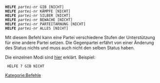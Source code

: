 <tt>'''HELFE''' ''partei-nr'' GIB [NICHT]<br/>
'''HELFE''' ''partei-nr'' KÄMPFE [NICHT]<br/>
'''HELFE''' ''partei-nr'' SILBER [NICHT]<br/>
'''HELFE''' ''partei-nr'' BEWACHE [NICHT]<br/>
'''HELFE''' ''partei-nr'' PARTEITARNUNG [NICHT]<br/>
'''HELFE''' ''partei-nr'' ALLES [NICHT]</tt>

Mit diesem Befehl kann eine Partei verschiedene Stufen der Unterstützung für eine andere Partei setzen. Die Gegenpartei erfährt von einer Änderung des Status nichts und muss auch nicht den selben Status haben.

Die einzelnen Modi sind [[Allianz|hier]] erklärt.
Beispiel: 

  HELFE 7 GIB NICHT

{{E3A|text= HELFE KÄMPFE hat in E3A keine Funktion mehr, da dies über den neuen [[Das_dritte_Zeitalter#Allianzen|Allianzen]] geregelt wird. Da Parteitarnung abgeschafft wurde hat auch HELFE PARTEITARNUNG keine Funktion mehr.}}


[[Kategorie:Befehle]]